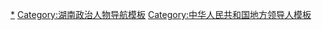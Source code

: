 {{Navbox
|name = 中华人民共和国湘西土家族苗族自治州正职领导人
|title = [[中华人民共和国]][[湘西土家族苗族自治州]][[党和国家机构|四大机构]][[厅局级正职|正职]]领导人
|image = [[File:Flag of the People's Republic of China.svg|80px]]
|state = {{{state<includeonly>|collapsed</includeonly>}}}

|group1 = [[中国共产党湘西土家族苗族自治州委员会|州委]]书记
|list1 = [[陈郁发]]{{to}}[[齐寿良]]{{to}}[[李光旭]]{{to}}[[陈军|陈　军]]{{to}}[[石邦智]]{{to}}[[宁生|宁　生]]{{to}}[[杨正午]]{{to}}[[郑培民]]{{to}}[[石昌禄]]{{to}}[[李大伦]]{{to}}[[彭对喜]]{{to}}[[童名谦]]{{to}}[[何泽中]]{{to}}[[叶红专]]{{to}}[[虢正贵]]

|group2 = [[湘西土家族苗族自治州人民代表大会常务委员会|州人大常委会]]主任
|list2 = [[向和友]]{{to}}[[石元机]]{{to}}[[向和友]]{{to}}[[吴沅生]]{{to}}[[彭诗来]]{{to}}[[金述富]]{{to}}[[龙颂江]]{{to}}[[刘路平]]{{to}}[[彭武长]]{{to}}[[龚明汉]]

|group3 = [[湘西土家族苗族自治州人民政府|州人民政府]]州长
|list3 = [[石邦智]]{{to}}[[苟先学]]{{to}}[[李光旭]]{{to}}[[陈军|陈　军]]{{to}}[[石邦智]]{{to}}[[宁生|宁　生]]{{to}}[[吴运昌]]{{to}}[[石玉珍]]{{to}}[[向世林]]{{to}}[[武吉海]]{{to}}[[杜崇烟]]{{to}}[[徐克勤 (政治人物)|徐克勤]]{{to}}[[叶红专]]{{to}}[[郭建群]]{{to}}[[龙晓华]]

|group4 = [[中国人民政治协商会议湘西土家族苗族自治州委员会|州政协]]主席
|list4 = [[齐寿良]]{{to}}[[吴运昌]]{{to}}[[郝瑞华]]{{to}}[[田仲达]]{{to}}[[黄有为]]{{to}}[[向熙勤]]{{to}}[[向邦礼]]{{to}}[[向后兴]]{{to}}[[李德清]]{{to}}[[龙德忠]]{{to}}[[刘昌刚]]

|belowstyle = text-align: left; font-size: 80%;
}}<noinclude>
{{collapsible option}}
[[Category:湘西政治人物|*]]
[[Category:湖南政治人物导航模板]]
[[Category:中华人民共和国地方领导人模板]]
</noinclude>